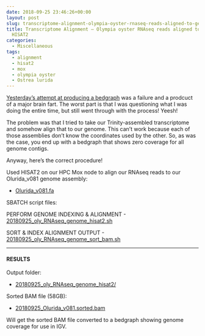 ```yaml
---
date: 2018-09-25 23:46:26+00:00
layout: post
slug: transcriptome-alignment-olympia-oyster-rnaseq-reads-aligned-to-genome-with-hisat2
title: Transcriptome Alignment – Olympia oyster RNAseq reads aligned to genome with
  HISAT2
categories:
  - Miscellaneous
tags:
  - alignment
  - hisat2
  - mox
  - olympia oyster
  - Ostrea lurida
---
```


[Yesterday's attempt at producing a bedgraph](https://robertslab.github.io/sams-notebook/2018/09/24/bedgraph-olympia-oyster-transcriptome-fail.html) was a failure and a prodcuct of a major brain fart. The worst part is that I was questioning what I was doing the entire time, but still went through with the process! Yeesh!

The problem was that I tried to take our Trinity-assembled transcriptome and somehow align that to our genome. This can't work because each of those assemblies don't know the coordinates used by the other. So, as was the case, you end up with a bedgraph that shows zero coverage for all genome contigs.

Anyway, here's the correct procedure!

Used HISAT2 on our HPC Mox node to align our RNAseq reads to our Olurida_v081 genome assembly:





  * [Olurida_v081.fa](https://owl.fish.washington.edu/halfshell/genomic-databank/Olurida_v081.fa)



SBATCH script files:

PERFORM GENOME INDEXING & ALIGNMENT
- [20180925_oly_RNAseq_genome_hisat2.sh](https://owl.fish.washington.edu/Athaliana/20180925_oly_RNAseq_genome_hisat2/20180925_oly_RNAseq_genome_hisat2.sh)

SORT & INDEX ALIGNMENT OUTPUT
- [20180925_oly_RNAseq_genome_sort_bam.sh](https://owl.fish.washington.edu/Athaliana/20180925_oly_RNAseq_genome_hisat2/20180925_oly_RNAseq_genome_sort_bam.sh)



* * *





#### RESULTS



Output folder:





  * [20180925_oly_RNAseq_genome_hisat2/](https://owl.fish.washington.edu/Athaliana/20180925_oly_RNAseq_genome_hisat2/)



Sorted BAM file (58GB):



  * [20180925_Olurida_v081.sorted.bam](https://owl.fish.washington.edu/Athaliana/20180925_oly_RNAseq_genome_hisat2/20180925_Olurida_v081.sorted.bam)



Will get the sorted BAM file converted to a bedgraph showing genome coverage for use in IGV.
